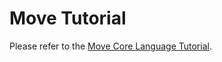 # Move Tutorial

Please refer to the [Move Core Language Tutorial](https://github.com/aptos-labs/aptos-core/tree/main/aptos-move/move-examples/move-tutorial).
